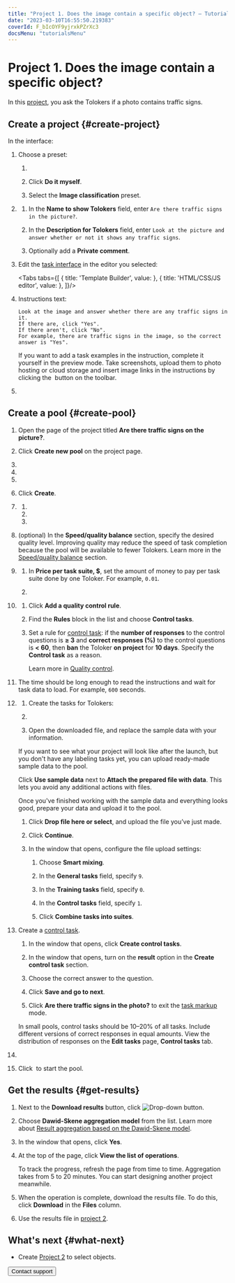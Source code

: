 ```yaml
---
title: "Project 1. Does the image contain a specific object? — Tutorials | Toloka documentation"
date: "2023-03-10T16:55:50.219383"
coverId: F_bIcOYF9yjrxkPZrXc3
docsMenu: "tutorialsMenu"
---
```



# Project 1. Does the image contain a specific object?

In this [project](/docs/glossary#project), you ask the Tolokers if a photo contains traffic signs.

## Create a project {#create-project}

In the interface:

1. Choose a preset:

    1. <TutorialsCreateProjectButton/>

        <TutorialsChoosePresetImage/>

    1. Click **Do it myself**.

    1. Select the **Image classification** preset.

1. <TutorialsAddNameDescription/>

    1. In the **Name to show Tolokers** field, enter `Are there traffic signs in the picture?`.

    1. In the **Description for Tolokers** field, enter `Look at the picture and answer whether or not it shows any traffic signs`.

    1. Optionally add a **Private comment**.

1. Edit the [task interface](/docs/glossary#task-interface) in the editor you selected:

    <Tabs tabs={[
      { title: 'Template Builder', value: <ImageSegmentationProject1List1/> },
      { title: 'HTML/CSS/JS editor', value: <ImageSegmentationProject1List2/> },
    ]}/>

1. <TolokaRequesterSourceInstructions/>

    Instructions text:

    ```plaintext
    Look at the image and answer whether there are any traffic signs in it.
    If there are, click "Yes".
    If there aren't, click "No".
    For example, there are traffic signs in the image, so the correct answer is "Yes".
    ```

    <Note mode="tip" title="Tip">

    If you want to add a task examples in the instruction, complete it yourself in the preview mode. Take screenshots, upload them to photo hosting or cloud storage and insert image links in the instructions by clicking the <img src="https://tlkfrontprod.azureedge.net/portal-production/static/uploaded/images/1675425175297/1675425175297_original_svg.svg" alt="" /> button on the toolbar.

    </Note>

1. <SaveProject/>

## Create a pool {#create-pool}

1. Open the page of the project titled **Are there traffic signs on the picture?**.

1. Click **Create new pool** on the project page.

1. <TolokaRequesterPoolType/>

1. <TolokaRequesterPoolName/>

1. <TolokaRequesterPoolDescription/>

1. Click **Create**.

1. <TolokaRequesterSourceAudienceSettings/>

    1. <TutorialsLanguageFilter/>

    1. <TutorialsShockingContent/>

    1. <TutorialsPlatformFilter/>

1. (optional) In the **Speed/quality balance** section, specify the desired quality level. Improving quality may reduce the speed of task completion because the pool will be available to fewer Tolokers. Learn more in the [Speed/quality balance](/docs/guide/adjust) section.

1. <TolokaRequesterSourcePriceSettings/>

    1. In **Price per task suite, $**, set the amount of money to pay per task suite done by one Toloker. For example, `0.01`.

    1. <TolokaRequesterSourceOverlapSettings/>

1. <TutorialsQualityControl/>

    1. Click **Add a quality control rule**.

    1. Find the **Rules** block in the list and choose **Control tasks**.

    1. Set a rule for [control task](/docs/glossary#control-task): if the **number of responses** to the control questions is **≥ 3** and **correct responses (%)** to the control questions is **< 60**, then **ban** the Toloker **on project** for **10 days**. Specify the **Control task** as a reason.

       Learn more in [Quality control](/docs/guide/control).

1. <TutorialsTimePerTaskSuite/>

    The time should be long enough to read the instructions and wait for task data to load. For example, `600` seconds.

1. <TutorialsUploadTasks/>

    1. Create the tasks for Tolokers:

    1. <TolokaRequesterSourceDownloadTemplate/>

    1. Open the downloaded file, and replace the sample data with your information.

    <Cut title="Use sample data">

    If you want to see what your project will look like after the launch, but you don't have any labeling tasks yet, you can upload ready-made sample data to the pool.

    Click **Use sample data** next to **Attach the prepared file with data**. This lets you avoid any additional actions with files.

    Once you've finished working with the sample data and everything looks good, prepare your data and upload it to the pool.

    </Cut>

    1. Click **Drop file here or select**, and upload the file you’ve just made.

    1. Click **Continue**.

    1. In the window that opens, configure the file upload settings:

        1. Choose **Smart mixing**.

        1. In the **General tasks** field, specify `9`.

        1. In the **Training tasks** field, specify `0`.

        1. In the **Control tasks** field, specify `1`.

        1. Click **Combine tasks into suites**.

1. Create a [control task](/docs/guide/goldenset).

    1. In the window that opens, click **Create control tasks**.

    1. In the window that opens, turn on the **result** option in the **Create control task** section.

    1. Choose the correct answer to the question.

    1. Click **Save and go to next**.

    1. Click **Are there traffic signs in the photo?** to exit the [task markup](/docs/glossary#task-markup) mode.

    <Note mode="note" title="Note">

    In small pools, control tasks should be 10–20% of all tasks. Include different versions of correct responses in equal amounts. View the distribution of responses on the **Edit tasks** page, **Control tasks** tab.

    </Note>

1. <TutorialsDoubleCheck/>

    <TolokaRequesterSourceStepEnabled/>

1. Click <img src="https://tlkfrontprod.azureedge.net/portal-production/static/uploaded/images/1675425184616/1675425184616_original_svg.svg" alt="" /> to start the pool.

## Get the results {#get-results}

1. Next to the **Download results** button, click <img src="https://tlkfrontprod.azureedge.net/portal-production/static/uploaded/images/1675425179291/1675425179291_original_svg.svg" alt="Drop-down button" />.

1. Choose **Dawid-Skene aggregation model** from the list. Learn more about [Result aggregation based on the Dawid-Skene model](/docs/guide/result-aggregation#dawid-skene).

1. In the window that opens, click **Yes**.

1. At the top of the page, click **View the list of operations**.

    <Note mode="note" title="Note">

    To track the progress, refresh the page from time to time. Aggregation takes from 5 to 20 minutes. You can start designing another project meanwhile.

    </Note>

1. When the operation is complete, download the results file. To do this, click **Download** in the **Files** column.

1. Use the results file in [project 2](/docs/tutorials/image-segmentation-project2).

## What's next {#what-next}

- Create [Project 2](/docs/tutorials/image-segmentation-project2) to select objects.

<Button themeColor="light" view="default" size="l" type="link" url="/docs/guide/troubleshooting/support?form-source=tutorials-image-segmentation-project1">Contact support</Button>
